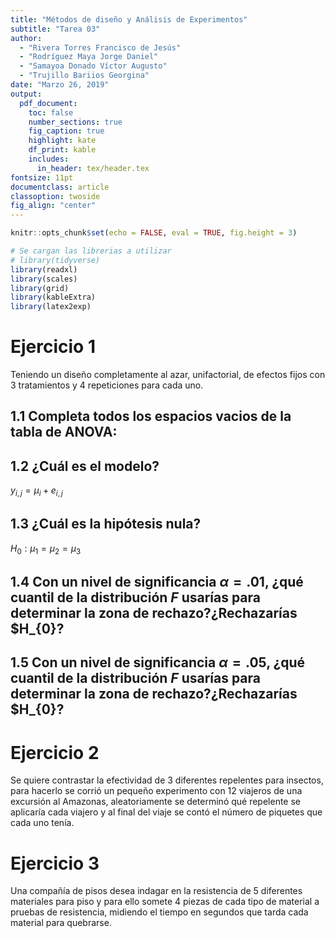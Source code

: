 ```yaml
---
title: "Métodos de diseño y Análisis de Experimentos"
subtitle: "Tarea 03"
author:
  - "Rivera Torres Francisco de Jesús"
  - "Rodríguez Maya Jorge Daniel"
  - "Samayoa Donado Víctor Augusto"
  - "Trujillo Bariios Georgina"
date: "Marzo 26, 2019"
output:
  pdf_document:
    toc: false
    number_sections: true
    fig_caption: true
    highlight: kate
    df_print: kable
    includes:
      in_header: tex/header.tex
fontsize: 11pt
documentclass: article
classoption: twoside
fig_align: "center"
---
```


```r
knitr::opts_chunk$set(echo = FALSE, eval = TRUE, fig.height = 3)

# Se cargan las librerias a utilizar
# library(tidyverse)
library(readxl)
library(scales)
library(grid)
library(kableExtra)
library(latex2exp)
```


# Ejercicio 1
Teniendo un diseño completamente al azar, unifactorial, de efectos fijos con 3 tratamientos y 4 repeticiones para cada uno.

## 1.1	 Completa todos los espacios vacios de la tabla de ANOVA:

\begin{table}[H]
\caption{Tabla ANOVA}
\centering
\begin{tabular}{c|ccccc}
\toprule
FV          &  GL       & Sum Sq & Mean Sq & F- value & P-value  \\
\midrule
Tratamiento & t-1 = 2    &        & F*CME = 0.06583571     &  5.6429  &   .025806 (0.01) / .025806 (0.05)\\
\midrule
Error       & n-t = 9    &  CME*(n-t) = 0.105003     & 0.011667&          &          \\
Total       & n-1 = 11  &        &         &          &          \\
\bottomrule
\end{tabular}
\end{table}

## 1.2	 ¿Cuál es el modelo? 

$y_{i,j} = \mu_{i} +  e_{i,j}$


## 1.3	 ¿Cuál es la hipótesis nula?     

$H_{0}: \mu_{1} =  \mu_{2} =  \mu_{3}$

## 	1.4 Con un nivel de significancia $\alpha =.01$, ¿qué cuantil de la distribución $F$ usarías para determinar la zona de rechazo?¿Rechazarías $H_{0}?



## 	1.5 Con un nivel de significancia $\alpha =.05$, ¿qué cuantil de la distribución $F$ usarías para determinar la zona de rechazo?¿Rechazarías $H_{0}?

# Ejercicio 2
Se quiere contrastar la efectividad de 3 diferentes repelentes para insectos, para hacerlo se corrió un pequeño experimento con 12 viajeros de una excursión al Amazonas, aleatoriamente se determinó qué repelente se aplicaría cada viajero y al final del viaje se contó el número de piquetes que cada uno tenía.


# Ejercicio 3
Una compañía de pisos desea indagar en la resistencia de 5 diferentes materiales para piso y para ello somete 4 piezas de cada tipo de material a pruebas de resistencia, midiendo el tiempo en segundos que tarda cada material para quebrarse.


